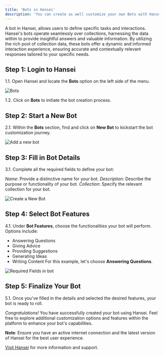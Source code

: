 ```yaml
---
title: 'Bots in Hansei'
description: 'You can create as well customize your own Bots with Hansei'
---
```


A bot in Hansei, allows users to define specific tasks and interactions. Hansei's bots operate seamlessly over collections, harnessing the data within to provide insightful answers and valuable information. By utilizing the rich pool of collection data, these bots offer a dynamic and informed interaction experience, ensuring accurate and contextually relevant responses tailored to your specific needs.

## Step 1: Login to Hansei
1.1. Open Hansei and locate the **Bots** option on the left side of the menu.

<img
  src="/images/bots/1.png"
  alt="Bots"
/>

1.2. Click on **Bots** to initiate the bot creation process.

## Step 2: Start a New Bot
2.1. Within the **Bots** section, find and click on **New Bot** to kickstart the bot customization journey.

<img
  src="/images/bots/2.png"
  alt="Add a new bot"
/>

## Step 3: Fill in Bot Details
3.1. Complete all the required fields to define your bot:

*Name*: Provide a distinctive name for your bot.
*Description*: Describe the purpose or functionality of your bot.
*Collection*: Specify the relevant collection for your bot.

<img
  src="/images/bots/3.png"
  alt="Create a New Bot"
/>

## Step 4: Select Bot Features
4.1. Under **Bot Features**, choose the functionalities your bot will perform. Options include:

- Answering Questions
- Giving Advice
- Providing Suggestions
- Generating Ideas
- Writing Content
For this example, let's choose **Answering Questions**.

<img
  src="/images/bots/4.png"
  alt="Required Fields in bot"
/>

## Step 5: Finalize Your Bot
5.1. Once you've filled in the details and selected the desired features, your bot is ready to roll.

*Congratulations!* You have successfully created your bot using Hansei. Feel free to explore additional customization options and features within the platform to enhance your bot's capabilities.

**Note**: Ensure you have an active internet connection and the latest version of Hansei for the best user experience.

[Visit Hansei](https://hansei.app/) for more information and support.